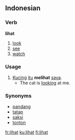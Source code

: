 == Indonesian ==
===Verb===
'''lihat'''

# [[look]]
# [[see]]
# [[watch]]

=== Usage ===
# [[kucing|Kucing]] [[itu]] '''melihat''' [[saya]].
#* The cat is [[look]]ing at me.

=== Synonyms ===
* [[pandang]]
* [[tatap]]
* [[saksi]]
* [[tonton]]

[[fr:lihat]]
[[ku:lihat]]
[[fi:lihat]]